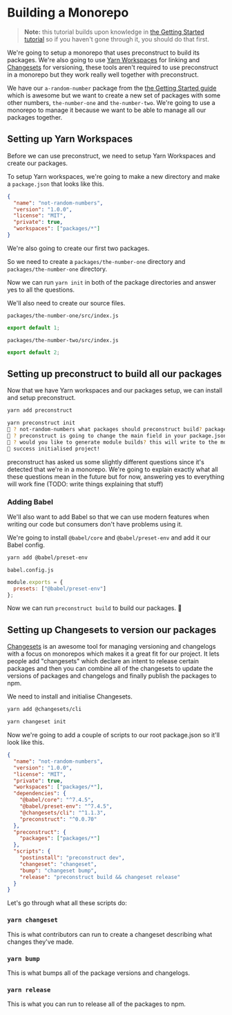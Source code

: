 # Building a Monorepo

> **Note:** this tutorial builds upon knowledge in [the Getting Started tutorial](/getting-started) so if you haven't gone through it, you should do that first.

We're going to setup a monorepo that uses preconstruct to build its packages. We're also going to use [Yarn Workspaces](https://yarnpkg.com/en/docs/workspaces) for linking and [Changesets](https://github.com/Noviny/changesets) for versioning, these tools aren't required to use preconstruct in a monorepo but they work really well together with preconstruct.

We have our `a-random-number` package from the [the Getting Started guide](/getting-started) which is awesome but we want to create a new set of packages with some other numbers, `the-number-one` and `the-number-two`. We're going to use a monorepo to manage it because we want to be able to manage all our packages together.

## Setting up Yarn Workspaces

Before we can use preconstruct, we need to setup Yarn Workspaces and create our packages.

To setup Yarn workspaces, we're going to make a new directory and make a `package.json` that looks like this.

```json
{
  "name": "not-random-numbers",
  "version": "1.0.0",
  "license": "MIT",
  "private": true,
  "workspaces": ["packages/*"]
}
```

We're also going to create our first two packages.

So we need to create a `packages/the-number-one` directory and `packages/the-number-one` directory.

Now we can run `yarn init` in both of the package directories and answer yes to all the questions.

We'll also need to create our source files.

`packages/the-number-one/src/index.js`

```jsx
export default 1;
```

`packages/the-number-two/src/index.js`

```jsx
export default 2;
```

## Setting up preconstruct to build all our packages

Now that we have Yarn workspaces and our packages setup, we can install and setup preconstruct.

```bash
yarn add preconstruct
```

```bash
yarn preconstruct init
🎁 ? not-random-numbers what packages should preconstruct build? packages/*
🎁 ? preconstruct is going to change the main field in your package.json, are you okay with that? (Press <space> to select, <a> to toggle all, <i> to invert selection)the-number-one, the-number-two
🎁 ? would you like to generate module builds? this will write to the module field in your package.json (Press <space> to select, <a> to toggle all, <i> to invert selection)the-number-one, the-number-two
🎁 success initialised project!
```

preconstruct has asked us some slightly different questions since it's detected that we're in a monorepo. We're going to explain exactly what all these questions mean in the future but for now, answering yes to everything will work fine (TODO: write things explaining that stuff)

### Adding Babel

We'll also want to add Babel so that we can use modern features when writing our code but consumers don't have problems using it.

We're going to install `@babel/core` and `@babel/preset-env` and add it our Babel config.

```bash
yarn add @babel/preset-env
```

`babel.config.js`

```jsx
module.exports = {
  presets: ["@babel/preset-env"]
};
```

Now we can run `preconstruct build` to build our packages. 🎉

## Setting up Changesets to version our packages

[Changesets](https://github.com/Noviny/changesets) is an awesome tool for managing versioning and changelogs with a focus on monorepos which makes it a great fit for our project. It lets people add "changesets" which declare an intent to release certain packages and then you can combine all of the changesets to update the versions of packages and changelogs and finally publish the packages to npm.

We need to install and initialise Changesets.

```bash
yarn add @changesets/cli
```

```bash
yarn changeset init
```

Now we're going to add a couple of scripts to our root package.json so it'll look like this.

```json
{
  "name": "not-random-numbers",
  "version": "1.0.0",
  "license": "MIT",
  "private": true,
  "workspaces": ["packages/*"],
  "dependencies": {
    "@babel/core": "^7.4.5",
    "@babel/preset-env": "^7.4.5",
    "@changesets/cli": "^1.1.3",
    "preconstruct": "^0.0.70"
  },
  "preconstruct": {
    "packages": ["packages/*"]
  },
  "scripts": {
    "postinstall": "preconstruct dev",
    "changeset": "changeset",
    "bump": "changeset bump",
    "release": "preconstruct build && changeset release"
  }
}
```

Let's go through what all these scripts do:

### `yarn changeset`

This is what contributors can run to create a changeset describing what changes they've made.

### `yarn bump`

This is what bumps all of the package versions and changelogs.

### `yarn release`

This is what you can run to release all of the packages to npm.
